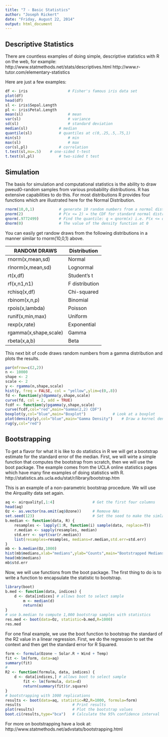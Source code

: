 ```yaml
---
title: "7 - Basic Statistics"
author: "Joseph Rickert"
date: "Friday, August 22, 2014"
output: html_document
---
```


## Descriptive Statistics
There are countless examples of doing simple, descriptive statistics with R on the web, for example:
http://www.statmethods.net/stats/descriptives.html
http://www.r-tutor.com/elementary-statistics

Here are just a few examples:
```r
df <- iris  				# Fisher's famous iris data set
plot(df)
head(df)
sl <- iris$Sepal.Length
pl <- iris$Petal.Length
mean(sl)					# mean
var(sl)						# variance
sd(sl)						# standard deviation
median(sl)				# median
quantile(sl)			# quantiles at c(0,.25,.5,.75,1)
min(sl)						# min
max(sl)						# max
cor(sl,pl)				# correlation
t.test(sl,mu=.5)	# one-sided t-test
t.test(sl,pl)			# two-sided t test   
```
## Simulation
The basis for simulation and computational statistics is the ability to draw pweud0-random samples from various probability distributions. R has extensive capabilities to do this. For most distributions R provides four functions which are illustrated here for the Normal Distribution.
```r
rnorm(10,0,1)           # generate 10 random numbers from a normal distribution with mean = 0 and sd = 1 
pnorm(2)                # P(x <= 2) = the CDF for standard normal distribution
qnorm(.9772499)         # Find the quantile: q = qnorm(x) i.e. P(x <= q) = p
dnorm(0)                # The value of the density function at 0
```   
You can easily get randow draws from the following distributions in a manner similar to rnorm(10,0,1) above.

RANDOM DRAWS | Distribution
----------------|------------
rnorm(x,mean,sd)|Normal
rlnorm(x,mean,sd)|Lognormal
rt(x,df)|Student's t
rf(x,n1,n1)|F distribution
rchisq(x,df)|Chi-squared
rbinom(x,n,p)|Binomial
rpois(x,lambda)|Poisson
runif(x,min,max)|Uniform
rexp(x,rate)|Exponential
rgamma(x,shape,scale)|Gamma
rbeta(x,a,b)|Beta

This next bit of code draws random numbers from a gamma distribution and plots the results.
```r
par(mfrow=c(2,2))
n <- 10000
shape <- 2
scale <- 2
y <- rgamma(n,shape,scale)
hist(y, freq = FALSE, col = "yellow",ylim=c(0,.8))
fd <- function(y)dgamma(y,shape,scale)
curve(fd, col = 2, add = TRUE)
fcdf <- function(y)pgamma(y,shape,scale)
curve(fcdf,col="red",main="Gamma(2,2) CDF")
boxplot(y,col="blue",main="Boxplot")  			# Look at a boxplot
plot(density(y),col="blue",main="Gamma Density")    # Draw a kernel density plot
rug(y,col="red")
```   
## Bootstrapping
To get a flavor for what it is like to do statistics in R we will get a bootstrap estimate for the standard error of the median. First, we will wirte a simple function that computes the bootstrap from scratch, then we will use the boot package. The example comes from the UCLA online statistics pages which have many fine examples of doing statistics with R.
http://statistics.ats.ucla.edu/stat/r/library/bootstrap.htm

This is an example of a non-parametric bootstrap procedure. We will use the Airquality data set again.

```r
aq <- airquality[,1:4]                 # Get the first four columns								
head(aq)
Oz <- as.vector(na.omit(aq$Ozone))     # Remove NAs
set.seed(123)                          # Set the seed to make the simlation repeatable
b.median <- function(data, R) {
    resamples <- lapply(1:R, function(i) sample(data, replace=T))
    r.median <- sapply(resamples, median)
    std.err <- sqrt(var(r.median))
    list(resamples=resamples, medians=r.median,std.err=std.err)   
}
mb <- b.median(Oz,1000)
hist(mb$medians,xlab="medians",ylab="Counts",main="Bootstrapped Medians",col="yellow")
head(mb$medians)
mb$std.err
```   
Now, we will use functions from the boot package. The first thing to do is to write a function to encapsulate the statistic to bootstrap.   
```r
library(boot)
b.med <- function(data, indices) {
  	d <- data[indices] # allows boot to select sample
		m <- median(d)
		return(m)
}
# use b.median to compute 1,000 bootstrap samples with statistics 
res.med <- boot(data=Oz, statistic=b.med,R=1000)
res.med
```  
For one final example, we use the boot function to bootstrap the standard of the R2 value in a linear regression. First, we do the regression to set the context and then get the standard error for R Squared.   
```r
form <- formula(Ozone ~ Solar.R + Wind + Temp)
fit <- lm(form, data=aq)
summary(fit)
#
R2 <- function(formula, data, indices) {
  	d <- data[indices,] # allows boot to select sample
		fit <- lm(formula, data=d)
		return(summary(fit)$r.square)
}
# bootstrapping with 1000 replications
results <- boot(data=aq, statistic=R2,R=1000, formula=form)
results                       # Print results
plot(results)                 # Plot the bootstrap values
boot.ci(results,type="bca")   # Calculate the 95% confidence interval

```   
For more on bootstrapping have a look at:
http://www.statmethods.net/advstats/bootstrapping.html




